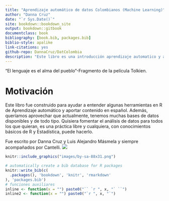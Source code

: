 ```yaml
--- 
title: "Aprendizaje automático de datos Colombianos (Machine Learning)"
author: "Danna Cruz"
date: "`r Sys.Date()`"
site: bookdown::bookdown_site
output: bookdown::gitbook
documentclass: book
bibliography: [book.bib, packages.bib]
biblio-style: apalike
link-citations: yes
github-repo: DannaCruz/DatColombia
description: "Este libro es una introducción aprendizaje automatico y aplicado a datos Colombianos"
---
```




"El lenguaje es el alma del pueblo"-Fragmento de la película Tolkien. 

# Motivación{-}


Este libro fue construido para ayudar a entender algunas herramientas en R de Aprendizaje automático y aportar contenido en español. Además, queríamos  aprovechar que actualmente, tenemos muchas bases de datos disponibles y de todo tipo. Quisiera fomentar el análisis de datos para todos los que quieran, es una práctica libre y cualquiera, con conocimientos básicos de R y Estadística, puede hacerlo. 

Fue escrito por Danna Cruz y Luis Alejandro Másmela y siempre acompañados por Cantelli. 
![ ](images/CANTE.JPG)


```r
knitr::include_graphics("images/by-sa-88x31.png")
```

```r
# automatically create a bib database for R packages
knitr::write_bib(c(
  .packages(), 'bookdown', 'knitr', 'rmarkdown'
), 'packages.bib')
# funciones auxiliares
inline <- function(x = "") paste0("`` `r ", x, "` ``")
inline2 <- function(x = "") paste0("`r ", x, "`")
```
